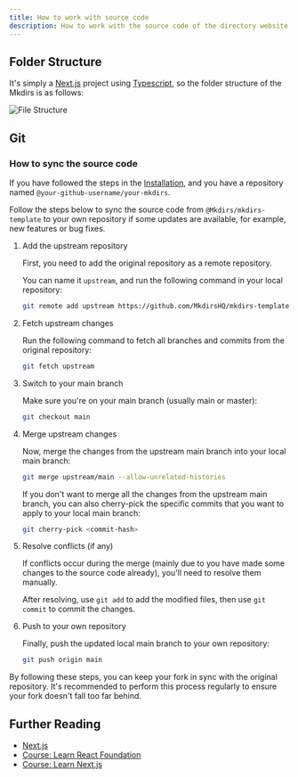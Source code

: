 ```yaml
---
title: How to work with source code
description: How to work with the source code of the directory website.
---
```



## Folder Structure

It's simply a [Next.js](https://nextjs.org/) project using [Typescript](https://www.typescriptlang.org/), so the folder structure of the Mkdirs is as follows:

![File Structure](../../../assets/images/guide-file-structure.png)

## Git

### How to sync the source code

If you have followed the steps in the [Installation](/docs/installation), and you have a repository named `@your-github-username/your-mkdirs`.

Follow the steps below to sync the source code from `@Mkdirs/mkdirs-template` to your own repository if some updates are available, for example, new features or bug fixes.

<Steps>

1. Add the upstream repository

    First, you need to add the original repository as a remote repository. 
    
    You can name it `upstream`, and run the following command in your local repository:

    ```bash
    git remote add upstream https://github.com/MkdirsHQ/mkdirs-template.git
    ```

2. Fetch upstream changes
    
    Run the following command to fetch all branches and commits from the original repository:

    ```bash
    git fetch upstream
    ```

3. Switch to your main branch
    
    Make sure you're on your main branch (usually main or master):

    ```bash
    git checkout main
    ```

4. Merge upstream changes
    
    Now, merge the changes from the upstream main branch into your local main branch:

    ```bash
    git merge upstream/main --allow-unrelated-histories
    ```

    If you don't want to merge all the changes from the upstream main branch, you can also cherry-pick the specific commits that you want to apply to your local main branch:

    ```bash
    git cherry-pick <commit-hash>
    ```

5. Resolve conflicts (if any)

    If conflicts occur during the merge (mainly due to you have made some changes to the source code already), you'll need to resolve them manually. 
    
    After resolving, use `git add` to add the modified files, then use `git commit` to commit the changes.

6. Push to your own repository
    
    Finally, push the updated local main branch to your own repository:

    ```bash
    git push origin main
    ```

</Steps>

By following these steps, you can keep your fork in sync with the original repository. It's recommended to perform this process regularly to ensure your fork doesn't fall too far behind.

## Further Reading

- [Next.js](https://nextjs.org/)
- [Course: Learn React Foundation](https://nextjs.org/learn/react-foundations)
- [Course: Learn Next.js](https://nextjs.org/learn)
